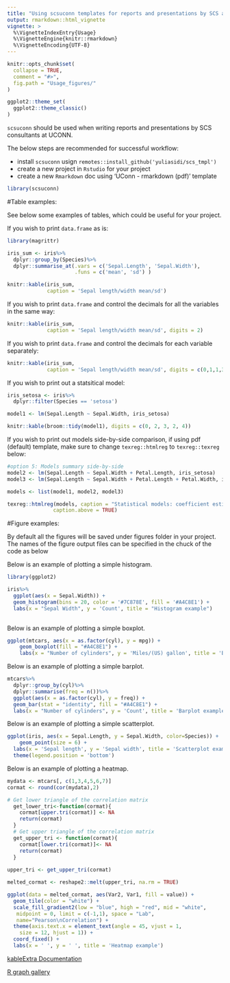 ```yaml
---
title: "Using scsuconn templates for reports and presentations by SCS at UCONN"
output: rmarkdown::html_vignette
vignette: >
  %\VignetteIndexEntry{Usage}
  %\VignetteEngine{knitr::rmarkdown}
  %\VignetteEncoding{UTF-8}
---
```


```r
knitr::opts_chunk$set(
  collapse = TRUE,
  comment = "#>",
  fig.path = "Usage_figures/"
)

ggplot2::theme_set(
  ggplot2::theme_classic()
)

```

`scsuconn` should be used when writing reports and presentations by SCS consultants at UCONN.

The below steps are recommended for successful workflow:

* install `scsuconn` usign `remotes::install_github('yuliasidi/scs_tmpl')`
* create a new project in `Rstudio` for your project
* create a new `Rmarkdown` doc using 'UConn - rmarkdown (pdf)' template



```r
library(scsuconn)
```


#Table examples:

See below some examples of tables, which could be useful for your project.
 
If you wish to print `data.frame` as is: 

```r
library(magrittr)

iris_sum <- iris%>%
  dplyr::group_by(Species)%>%
  dplyr::summarise_at(.vars = c('Sepal.Length', 'Sepal.Width'), 
                      .funs = c('mean', 'sd') )

knitr::kable(iris_sum, 
             caption = 'Sepal length/width mean/sd')
```


If you wish to print `data.frame` and control the decimals for all the variables
in the same way:
```r

knitr::kable(iris_sum, 
             caption = 'Sepal length/width mean/sd', digits = 2)
```

If you wish to print `data.frame` and control the decimals for each variable
separately:

```r
knitr::kable(iris_sum, 
             caption = 'Sepal length/width mean/sd', digits = c(0,1,1,3,3))

```

If you wish to print out a statsitical model:
```r
iris_setosa <- iris%>%
  dplyr::filter(Species == 'setosa')

model1 <- lm(Sepal.Length ~ Sepal.Width, iris_setosa)

knitr::kable(broom::tidy(model1), digits = c(0, 2, 3, 2, 4))
```


If you wish to print out models side-by-side comparison, if using pdf (default)
template, make sure to change `texreg::htmlreg` to `texreg::texreg` below:
```r

#option 5: Models summary side-by-side
model2 <- lm(Sepal.Length ~ Sepal.Width + Petal.Length, iris_setosa)
model3 <- lm(Sepal.Length ~ Sepal.Width + Petal.Length + Petal.Width, iris_setosa)

models <- list(model1, model2, model3)

texreg::htmlreg(models, caption = "Statistical models: coefficient estimates", 
               caption.above = TRUE)


```




#Figure examples:

By default all the figures will be saved under figures folder in your project.
The names of the figure output files can be specified in the chuck of the code as below

Below is an example of plotting a simple histogram. 

```r
library(ggplot2)

iris%>%
  ggplot(aes(x = Sepal.Width)) +
  geom_histogram(bins = 20, color = '#7C878E', fill = '#A4C8E1') +
  labs(x = "Sepal Width", y = 'Count', title = "Histogram example")
  
```


Below is an example of plotting a simple boxplot. 
```r

ggplot(mtcars, aes(x = as.factor(cyl), y = mpg)) + 
    geom_boxplot(fill = "#A4C8E1") + 
    labs(x = "Number of cylinders", y = 'Miles/(US) gallon', title = 'Boxplot example')

```


Below is an example of plotting a simple barplot. 
```r

mtcars%>%
  dplyr::group_by(cyl)%>%
  dplyr::summarise(freq = n())%>%
  ggplot(aes(x = as.factor(cyl), y = freq)) + 
  geom_bar(stat = "identity", fill = "#A4C8E1") + 
  labs(x = "Number of cylinders", y = 'Count', title = 'Barplot example')

```

Below is an example of plotting a simple scatterplot. 
```r

ggplot(iris, aes(x = Sepal.Length, y = Sepal.Width, color=Species)) + 
    geom_point(size = 6) +
  labs(x = 'Sepal length', y = 'Sepal width', title = 'Scatterplot example') +
  theme(legend.position = 'bottom')
```

Below is an example of plotting a heatmap. 
```r
mydata <- mtcars[, c(1,3,4,5,6,7)]
cormat <- round(cor(mydata),2)

# Get lower triangle of the correlation matrix
  get_lower_tri<-function(cormat){
    cormat[upper.tri(cormat)] <- NA
    return(cormat)
  }
  # Get upper triangle of the correlation matrix
  get_upper_tri <- function(cormat){
    cormat[lower.tri(cormat)]<- NA
    return(cormat)
  }
  
upper_tri <- get_upper_tri(cormat)

melted_cormat <- reshape2::melt(upper_tri, na.rm = TRUE)

ggplot(data = melted_cormat, aes(Var2, Var1, fill = value)) +
  geom_tile(color = "white") +
  scale_fill_gradient2(low = "blue", high = "red", mid = "white", 
   midpoint = 0, limit = c(-1,1), space = "Lab", 
   name="Pearson\nCorrelation") +
  theme(axis.text.x = element_text(angle = 45, vjust = 1, 
    size = 12, hjust = 1)) +
  coord_fixed() +
  labs(x = ' ', y = ' ', title = 'Heatmap example') 

```


[kableExtra Documentation](https://haozhu233.github.io/kableExtra/awesome_table_in_pdf.pdf)

[R graph gallery](https://www.r-graph-gallery.com/)